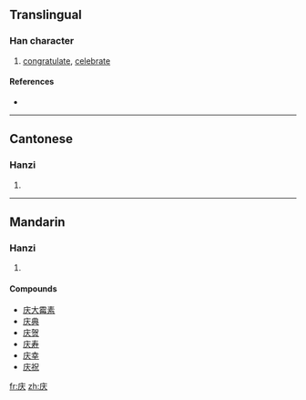 {{also|慶}}
==Translingual==

===Han character===
{{Han char|rn=53|rad=广|as=03|sn=6|four=|canj=戈大 (IK), XX戈大 (XXIK)}}

# [[congratulate]], [[celebrate]]

====References====
* {{Han ref|kx=0343.201|hdz=20873.070|uh=5E86|ud=24198}}

----

==Cantonese==

===Hanzi===
{{yue-hanzi|jyut=|y=hing3|tra=慶}}

# {{defn|Cantonese}}

----

==Mandarin==

===Hanzi===
{{cmn-hanzi|tra=慶|pin=[[qìng]] ([[qing4]])|wg=ch'ing<sup>4</sup>}}

# {{defn|Mandarin}}

====Compounds====
* [[庆大霉素]]
* [[庆典]]
* [[庆贺]]
* [[庆寿]]
* [[庆幸]]
* [[庆祝]]

[[fr:庆]]
[[zh:庆]]